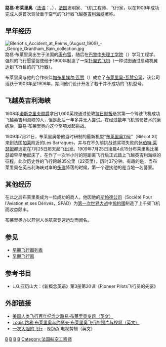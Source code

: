 {{Infobox Biography
| subject_name   = 路易·布萊里奧 
| image_name     = Louis Bleriot.jpg|frame|right
| image_size     = 250px
| image_caption  = 路易·布萊里奧。 
| date_of_birth  = 1872年7月1日
| place_of_birth = {{flagicon|France}} [[法國|法國]][[康布雷|康布雷]]
| date_of_death  = 1936年8月2日
| place_of_death = {{flagicon|France}} [[法國|法國]][[巴黎|巴黎]]
| occupation     = 發明家、飛機工程師、飛行家
}}

'''路易·布莱里奥'''（[[法语|法语]]：'''{{lang|fr|Louis Blériot}}'''，{{bd|1872年|7月1日|1936年|8月2日|catIdx=B}}），[[法国|法国]]发明家、飞机工程师、飞行家，以在1909年成功完成人类首次驾驶重于空气的飞行器飞越[[英吉利海峡|英吉利海峡]]著称。

== 早年经历 ==
[[File:Bleriot's_Accident_at_Reims_(August_1909)_-_George_Grantham_Bain_collection.jpg|thumb]]
路易·布莱里奥出生于法国的[[康布雷|康布雷]]，随后在[[巴黎中央理工学院|巴黎中央理工学院]]（{{lang|fr|École Centrale Paris}}）学习工程学。强烈的飞行愿望促使他于1900年制造了一架[[扑翼式飞机|扑翼式飞机]]（一种试图通过扇动机翼达到飞行目的的飞行器）。

布莱里奥与他的合作伙伴[[加布里埃尔·瓦赞|加布里埃尔·瓦赞]]（{{lang|fr|Gabriel Voisin}}）成立了[[布莱里奥-瓦赞公司|布莱里奥-瓦赞公司]]，该公司活跃于1903年至1906年，期间他们设计开发了若干并不成功的飞机型号。

== 飞越英吉利海峡 ==

1908年[[诺斯克里夫勋爵|诺斯克里夫勋爵]]拿出1,000英镑通过伦敦[[每日邮报|每日邮报]]悬赏第一个驾驶飞机成功飞越英吉利海峡的人，但是此后一年多并无人尝试。在经过数年飞机驾驶技术的磨练后，路易·布莱里奥向这个奖项发起挑战。

1909年7月21日，布莱里奥带他当时研制的最新机型“[[布莱里奥11号|布莱里奥11号]]”（Blériot XI）来到法国[[加莱|加莱]]附近的Les Barraques，并与在不久前挑战该奖项失败的[[休伯特·莱瑟姆|休伯特·莱瑟姆]]都选定在7月25日那天起飞出发。1909年7月25日凌晨4点15分布莱里奥比莱瑟姆早早地起床了，在作了一次半小时的短距离飞行后正式踏上飞越英吉利海峡的征程。此次历史性的飞行跨越35公里（22英里），历时37分钟。有趣的是，当布莱里奥在英吉利海峡对岸的[[多佛|多佛]]降落的时候，第一个迎接他的是当地一名警察。

== 其他经历 ==

在此之后布莱里奥成为一位成功的商人，他因他的[[斯帕德公司|斯帕德公司]]（Société Pour l'Aviation et ses Dérivés，SPAD）为[[第一次世界大战|第一次世界大战]]中[[協約國|協約國]]制造了上千架飞机而收益颇丰。

布莱里奥亦以开创人类航空竞速运动而闻名。

== 参见 ==
* [[早期飞行器列表|早期飞行器列表]]
* [[早期飞行器|早期飞行器]]

== 参考书目 ==
* L.G.亚历山大：《新概念英语》第3册第20课《Pioneer Pilots飞行员的先驱》

== 外部链接 ==
* [https://web.archive.org/web/20061006090813/http://www.centennialofflight.gov/essay/Dictionary/Bleriot/DI11.htm 美国人类飞行百年纪念之路易·布莱里奥专题（英文）]
* [http://www.ctie.monash.edu.au/hargrave/bleriot.html Louis 路易·布莱里奥与约瑟夫·布莱里奥飞行的照片与视频（英文）]
* [http://www.pbs.org/wgbh/nova/bleriot/ 一次大胆的飞行] - [[NOVA_(TV_series)|NOVA]] 电视剪辑（英文）
{{commonscat|Louis Blériot|路易·布莱里奥}}

{{Authority control}}
[[Category:人类航空先驱|B]]
[[Category:斯帕德成员|B]]
[[Category:法国航空史|B]]
[[Category:航空工程师|B]]
[[Category:法国航空工程师|Category:法国航空工程师]]